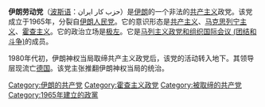 {{not|伊朗劳动者党}}
'''伊朗劳动党'''（[[波斯语|波斯语]]：حزب کار ایران）是[[伊朗|伊朗]]的一个非法的[[共产主义|共产主义]]政党。该党成立于1965年，分裂自[[伊朗人民党|伊朗人民党]]。它的意识形态是[[共产主义|共产主义]]、[[马克思列宁主义|马克思列宁主义]]、[[霍查主义|霍查主义]]。它的政治立场是[[极左|极左]]。它是[[马列主义政党和组织国际会议_(团结和斗争)|马列主义政党和组织国际会议 (团结和斗争)]]的成员。

1980年代初，伊朗神权当局取缔共产主义政党后，该党的活动转入地下。其领导层现流亡[[德国|德国]]。该党主张推翻伊朗神权当局的统治。
{{马列主义政党和组织国际会议 (团结和斗争)}}

[[Category:伊朗的共产党|Category:伊朗的共产党]]
[[Category:霍查主义政党|Category:霍查主义政党]]
[[Category:被取缔的共产党|Category:被取缔的共产党]]
[[Category:1965年建立的政黨|Category:1965年建立的政黨]]
